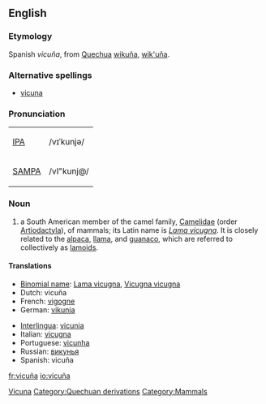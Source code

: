 ==English==
===Etymology=== 
Spanish ''vicuña'', from [[Quechua]] [[wikuña]], [[wik'uña]].  

===Alternative spellings===
* [[vicuna]]

===Pronunciation===
{| border=1 cellpadding=5
| [[w:IPA|IPA]] || /vɪˈkunjə/
|-
| [[w:SAMPA|SAMPA]] || /vI"kunj@/
|}

===Noun===
{{wikipedia}}
{{en-noun}}

# a South American member of the camel family, [[Camelidae]] (order [[Artiodactyla]]),  of mammals; its Latin name is ''[[Lama vicugna]]''. It is closely related to the [[alpaca]], [[llama]], and [[guanaco]], which are referred to collectively as [[lamoid|lamoids]].  

====Translations====
{{top}}
*[[Binomial name]]: [[Lama vicugna]], [[Vicugna vicugna]]
*Dutch: vicuña {{m}}
*French: [[vigogne]] {{m}}
*German: [[vikunja]]
{{mid}}
*[[Interlingua]]: [[vicunia]]
*Italian: [[vicugna]]
*Portuguese: [[vicunha]] {{f}}
*Russian: [[викунья]]
*Spanish: vicuña {{f}}
{{bottom}}

[[Category:English words spelled with diacritics or ligatures|Vicuna]]
[[Category:Quechuan derivations]]
[[Category:Mammals]]

[[fr:vicuña]]
[[io:vicuña]]